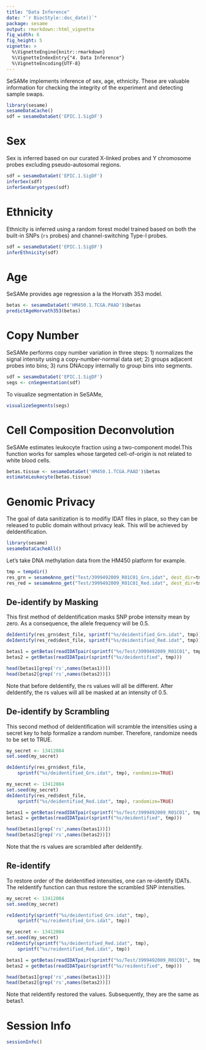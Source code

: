 ```yaml
---
title: "Data Inference"
date: "`r BiocStyle::doc_date()`"
package: sesame
output: rmarkdown::html_vignette
fig_width: 6
fig_height: 5
vignette: >
  %\VignetteEngine{knitr::rmarkdown}
  %\VignetteIndexEntry{"4. Data Inference"}
  %\VignetteEncoding{UTF-8} 
---
```


SeSAMe implements inference of sex, age, ethnicity. These are valuable
information for checking the integrity of the experiment and detecting sample
swaps.

```r
library(sesame)
sesameDataCache()
sdf = sesameDataGet('EPIC.1.SigDF')
```

# Sex

Sex is inferred based on our curated X-linked probes and Y chromosome probes
excluding pseudo-autosomal regions.
```r
sdf = sesameDataGet('EPIC.1.SigDF')
inferSex(sdf)
inferSexKaryotypes(sdf)
```

# Ethnicity

Ethnicity is inferred using a random forest model trained based on both the
built-in SNPs (`rs` probes) and channel-switching Type-I probes.
```r
sdf = sesameDataGet('EPIC.1.SigDF')
inferEthnicity(sdf)
```

# Age

SeSAMe provides age regression a la the Horvath 353 model.
```r
betas <- sesameDataGet('HM450.1.TCGA.PAAD')$betas
predictAgeHorvath353(betas)
```

# Copy Number

SeSAMe performs copy number variation in three steps: 1) normalizes the signal
intensity using a copy-number-normal data set; 2) groups adjacent probes into
bins; 3) runs DNAcopy internally to group bins into segments.
```r
sdf = sesameDataGet('EPIC.1.SigDF')
segs <- cnSegmentation(sdf)
```

To visualize segmentation in SeSAMe,
```r
visualizeSegments(segs)
```

# Cell Composition Deconvolution

SeSAMe estimates leukocyte fraction using a two-component model.This function
works for samples whose targeted cell-of-origin is not related to white blood
cells.
```r
betas.tissue <- sesameDataGet('HM450.1.TCGA.PAAD')$betas
estimateLeukocyte(betas.tissue)
```

# Genomic Privacy

The goal of data sanitization is to modifiy IDAT files in place, so they can be
released to public domain without privacy leak. This will be achieved by
deIdentification.

```r
library(sesame)
sesameDataCacheAll()
```

Let's take DNA methylation data from the HM450 platform for example.
```r
tmp = tempdir()
res_grn = sesameAnno_get("Test/3999492009_R01C01_Grn.idat", dest_dir=tmp)
res_red = sesameAnno_get("Test/3999492009_R01C01_Red.idat", dest_dir=tmp)
```
                                                   
## De-identify by Masking

This first method of deIdentification masks SNP probe intensity mean by zero.
As a consequence, the allele frequency will be 0.5. 

```r

deIdentify(res_grn$dest_file, sprintf("%s/deidentified_Grn.idat", tmp))
deIdentify(res_red$dest_file, sprintf("%s/deidentified_Red.idat", tmp))

betas1 = getBetas(readIDATpair(sprintf("%s/Test/3999492009_R01C01", tmp)))
betas2 = getBetas(readIDATpair(sprintf("%s/deidentified", tmp)))

head(betas1[grep('rs',names(betas1))]) 
head(betas2[grep('rs',names(betas2))])
```

Note that before deIdentify, the rs values will all be different. After
deIdentify, the rs values will all be masked at an intensity of 0.5. 

## De-identify by Scrambling

This second method of deIdentification will scramble the intensities using
a secret key to help formalize a random number. Therefore, randomize needs
to be set to TRUE. 

```r

my_secret <- 13412084
set.seed(my_secret)

deIdentify(res_grn$dest_file,
    sprintf("%s/deidentified_Grn.idat", tmp), randomize=TRUE)

my_secret <- 13412084
set.seed(my_secret)
deIdentify(res_red$dest_file,
    sprintf("%s/deidentified_Red.idat", tmp), randomize=TRUE)

betas1 = getBetas(readIDATpair(sprintf("%s/Test/3999492009_R01C01", tmp)))
betas2 = getBetas(readIDATpair(sprintf("%s/deidentified", tmp)))

head(betas1[grep('rs',names(betas1))]) 
head(betas2[grep('rs',names(betas2))]) 

```
Note that the rs values are scrambled after deIdentify.  

## Re-identify

To restore order of the deIdentified intensities, one can re-identify IDATs.
The reIdentify function can thus restore the scrambled SNP intensities. 

```r

my_secret <- 13412084
set.seed(my_secret)

reIdentify(sprintf("%s/deidentified_Grn.idat", tmp),
    sprintf("%s/reidentified_Grn.idat", tmp))

my_secret <- 13412084
set.seed(my_secret)
reIdentify(sprintf("%s/deidentified_Red.idat", tmp),
    sprintf("%s/reidentified_Red.idat", tmp))

betas1 = getBetas(readIDATpair(sprintf("%s/Test/3999492009_R01C01", tmp)))
betas2 = getBetas(readIDATpair(sprintf("%s/reidentified", tmp)))

head(betas1[grep('rs',names(betas1))]) 
head(betas2[grep('rs',names(betas2))]) 
```

Note that reIdentify restored the values. Subsequently, they are the same as
betas1. 

# Session Info

```r
sessionInfo()
```